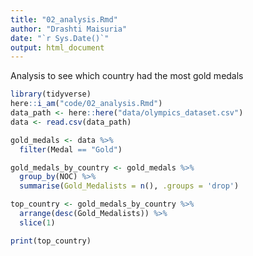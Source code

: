 ```yaml
---
title: "02_analysis.Rmd"
author: "Drashti Maisuria"
date: "`r Sys.Date()`"
output: html_document
---
```


Analysis to see which country had the most gold medals 
```r
library(tidyverse)
here::i_am("code/02_analysis.Rmd")
data_path <- here::here("data/olympics_dataset.csv")
data <- read.csv(data_path)

gold_medals <- data %>%
  filter(Medal == "Gold")

gold_medals_by_country <- gold_medals %>%
  group_by(NOC) %>%
  summarise(Gold_Medalists = n(), .groups = 'drop')  

top_country <- gold_medals_by_country %>%
  arrange(desc(Gold_Medalists)) %>%
  slice(1)  

print(top_country)
```


